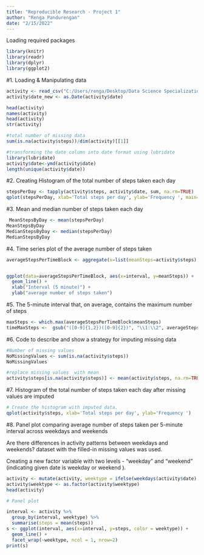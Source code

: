 ---
title: "Reproducible Research - Project 1"
author: "Renga Pandurengan"
date: "2/15/2022"
---

Loading required packages
```{r,  echo=TRUE}

library(knitr)
library(readr)
library(dplyr)
library(ggplot2)

```

#1. Loading & Manipulating data

```{r,  echo=TRUE}

activity <- read_csv("C:/Users/renga/Desktop/Data Science Specialization/Reproducible research/Project1/activity.csv",show_col_types = FALSE)
activity$date_new <- as.Date(activity$date) 

```

```{r,  echo=TRUE}

head(activity)
names(activity)
head(activity)
str(activity)

#total number of missing data
sum(is.na(activity$steps))/dim(activity)[[1]]

#transforming the date column into date format using lubridate
library(lubridate)
activity$date<-ymd(activity$date)
length(unique(activity$date))

```

#2. Creating Histogram of the total number of steps taken each day

```{r, echo=TRUE}
stepsPerDay <- tapply(activity$steps, activity$date, sum, na.rm=TRUE)
qplot(stepsPerDay, xlab='Total steps per day', ylab='Frequency ', main="Total Number of Steps Taken Each Day")

```

#3. Mean and median number of steps taken each day
 
```{r,   echo=TRUE}
 MeanStepsByDay <- mean(stepsPerDay)
MeanStepsByDay
MedianStepsByDay <- median(stepsPerDay)
MedianStepsByDay
```

#4. Time series plot of the average number of steps taken

```{r ,echo=TRUE}
averageStepsPerTimeBlock <- aggregate(x=list(meanSteps=activity$steps), by=list(interval=activity$interval), FUN=mean, na.rm=TRUE)


ggplot(data=averageStepsPerTimeBlock, aes(x=interval, y=meanSteps)) +
  geom_line() +
  xlab("Interval (5 minute)") +
  ylab("average number of steps taken") 
```

#5. The 5-minute interval that, on average, contains the maximum number of steps
```{r,  echo=TRUE}
maxSteps <- which.max(averageStepsPerTimeBlock$meanSteps)
timeMaxSteps <-  gsub("([0-9]{1,2})([0-9]{2})", "\\1:\\2", averageStepsPerTimeBlock[maxSteps,'interval'])
```

#6. Code to describe and show a strategy for imputing missing data


```{r,  echo=TRUE}
#Number of missing values
NoMissingValues <- sum(is.na(activity$steps))
NoMissingValues

#replace missing values  with mean 
activity$steps[is.na(activity$steps)] <- mean(activity$steps, na.rm=TRUE)

```

#7. Histogram of the total number of steps taken each day after missing values are imputed

```{r,  echo=TRUE}
# Create the histogram with imputed data.
qplot(activity$steps, xlab='Total steps per day', ylab='Frequency ')
```

#8. Panel plot comparing  average number of steps taken per 5-minute interval across weekdays and weekends

Are there differences in activity patterns between weekdays and weekends?
 dataset with the filled-in missing values was used.

Creating a new factor variable with two levels - “weekday” and “weekend” (indicating given date is  weekday or weekend ).


```{r,  echo=TRUE}
activity <- mutate(activity, weektype = ifelse(weekdays(activity$date) == "Saturday" | weekdays(activity$date) == "Sunday", "weekend", "weekday"))
activity$weektype <- as.factor(activity$weektype)
head(activity)

# Panel plot 

interval <- activity %>%
  group_by(interval, weektype) %>%
  summarise(steps = mean(steps))
s <- ggplot(interval, aes(x=interval, y=steps, color = weektype)) +
  geom_line() +
  facet_wrap(~weektype, ncol = 1, nrow=2)
print(s)
```



